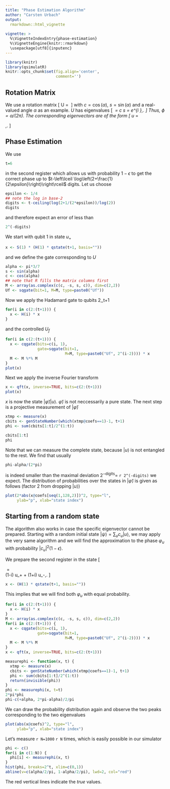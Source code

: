 ```yaml
---
title: "Phase Estimation Algorithm"
author: "Carsten Urbach"
output:
  rmarkdown::html_vignette
    
vignette: >
  %\VignetteIndexEntry{phase-estimation}
  %\VignetteEngine{knitr::rmarkdown}
  \usepackage[utf8]{inputenc}
---
```


```r
library(knitr)
library(qsimulatR)
knitr::opts_chunk$set(fig.align='center',
                      comment='')
```

## Rotation Matrix

We use a rotation matrix
\[
U\ =\ \begin{pmatrix}
c & s \\
-s & c \\
\end{pmatrix}
\]
with $c=\cos(\alpha)$, $s=\sin(\alpha)$ and a real-valued angle
$\alpha$ as an example. $U$ has eigenvalues
\[
\lambda_\pm\ =\ c\pm \mathrm{i} s\ =\ e^{\pm i \alpha}\,.
\]
Thus, $\phi=\alpha/(2\pi)$. 
The corresponding eigenvectors are of the form
\[
u_\pm\ =\
\begin{pmatrix}
1 \\
\pm\mathrm{i}\\
\end{pmatrix}\,.
\]

## Phase Estimation

We use

```r
t=6
```

in the second register which allows us with probability $1-\epsilon$ to get the 
correct phase up to $t-\left\lceil \log\left(2+\frac{1}{2\epsilon}\right)\right\rceil$
digits. Let us choose

```r
epsilon <- 1/4
## note the log in base-2
digits <- t-ceiling(log(2+1/(2*epsilon))/log(2)) 
digits
```

and therefore expect an error of less than

```r
2^(-digits)
```

We start with qubit 1 in state $u_+$

```r
x <- S(1) * (H(1) * qstate(t+1, basis=""))
```

and we define the gate corresponding to $U$

```r
alpha <- pi*3/7
s <- sin(alpha)
c <- cos(alpha)
## note that R fills the matrix columns first
M <- array(as.complex(c(c, -s, s, c)), dim=c(2,2)) 
Uf <- sqgate(bit=1, M=M, type=paste0("Uf"))
```

Now we apply the Hadamard gate to qubits 2,\dots,t+1

```r
for(i in c(2:(t+1))) {
  x <- H(i) * x
}
```

and the controlled $U_f$

```r
for(i in c(2:(t+1))) {
  x <- cqgate(bits=c(i, 1),
              gate=sqgate(bit=1,
                          M=M, type=paste0("Uf", 2^(i-2)))) * x
  M <- M %*% M
}
plot(x)
```

Next we apply the inverse Fourier transform

```r
x <- qft(x, inverse=TRUE, bits=c(2:(t+1)))
plot(x)
```

$x$ is now the state
$|\tilde\varphi\rangle|u\rangle$. $\tilde\varphi\rangle$ is not neccessarily
a pure state. The next step is a projective measurement of
$|\tilde\varphi\rangle$

```r
xtmp <- measure(x)
cbits <- genStateNumber(which(xtmp@coefs==1)-1, t+1)
phi <- sum(cbits[1:t]/2^(1:t))

cbits[1:t]
phi
```

Note that we can measure the complete state, because $|u\rangle$ is not entangled to the rest.
We find that usually

```r
phi-alpha/(2*pi)
```

is indeed smaller than the maximal deviation $2^{-\mathrm{digits}}=$
`r 2^(-digits)` we expect. The distribution of probabilities over the
states in $|\tilde\varphi\rangle$ is given as follows (factor 2 from
dropping $|u\rangle$)

```r
plot(2*abs(x@coefs[seq(1,128,2)])^2, type="l",
     ylab="p", xlab="state index")
```

## Starting from a random state

The algorithm also works in case the specific eigenvector cannot be
prepared. Starting with a random initial state $|\psi\rangle = \sum_u
c_u |u\rangle$, we may apply the very same algorithm and we will find
the approximation to the phase $\varphi_u$ with probability
$|c_u|^2(1-\epsilon)$. 

We prepare the second register in the state
\[
\begin{pmatrix}
1\\
1\\
\end{pmatrix}\ =\
(1-i) u_+ + (1+i) u_-\,.
\]

```r
x <- (H(1) * qstate(t+1, basis=""))
```

This implies that we will find both $\varphi_u$ with equal probability.

```r
for(i in c(2:(t+1))) {
  x <- H(i) * x
}
M <- array(as.complex(c(c, -s, s, c)), dim=c(2,2)) 
for(i in c(2:(t+1))) {
  x <- cqgate(bits=c(i, 1),
              gate=sqgate(bit=1,
                          M=M, type=paste0("Uf", 2^(i-2)))) * x
  M <- M %*% M
}
x <- qft(x, inverse=TRUE, bits=c(2:(t+1)))

measurephi <- function(x, t) {
  xtmp <- measure(x)
  cbits <- genStateNumber(which(xtmp@coefs==1)-1, t+1)
  phi <- sum(cbits[1:t]/2^(1:t))
  return(invisible(phi))
}
phi <- measurephi(x, t=t)
2*pi*phi
phi-c(+alpha, 2*pi-alpha)/2/pi
```

We can draw the probability distribution again and observe the two
peaks corresponding to the two eigenvalues

```r
plot(abs(x@coefs)^2, type="l",
     ylab="p", xlab="state index")
```

Let's measure `r N=1000` `r N` times, which is easily possible in our simulator

```r
phi <- c()
for(i in c(1:N)) {
  phi[i] <- measurephi(x, t)
}
hist(phi, breaks=2^t, xlim=c(0,1))
abline(v=c(alpha/2/pi, 1-alpha/2/pi), lwd=2, col="red")
```

The red vertical lines indicate the _true_ values.
